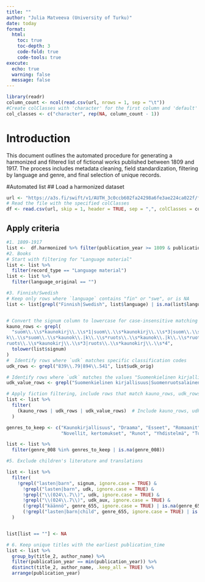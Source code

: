 ```yaml
---
title: ""
author: "Julia Matveeva (University of Turku)"
date: today
format:
  html:
    toc: true
    toc-depth: 3
    code-fold: true
    code-tools: true
execute:
  echo: true
  warning: false
  message: false
---
```

```r
library(readr)
column_count <- ncol(read.csv(url, nrows = 1, sep = "\t"))
#Create colClasses with 'character' for the first column and 'default' for the rest
col_classes <- c("character", rep(NA, column_count - 1))
```

# Introduction

This document outlines the automated procedure for generating a harmonized and filtered list of fictional works published between 1809 and 1917. The process includes metadata cleaning, field standardization, filtering by language and genre, and final selection of unique records.

#Automated list 
## Load a harmonized dataset 
```r
url <- "https://a3s.fi/swift/v1/AUTH_3c0ccb602fa24298a6fe3ae224ca022f/fennica-container/for_subset_selection.csv"
# Read the file with the specified colClasses
df <- read.csv(url, skip = 1, header = TRUE, sep = ",", colClasses = col_classes)
```

## Apply criteria 
```r
#1. 1809-1917
list <-  df.harmonized %>% filter(publication_year >= 1809 & publication_year <= 1917)
#2. Books
# Start with filtering for "Language material"
list <- list %>%
  filter(record_type == "Language material")
list <- list %>%
  filter(language_original == "")

#3. Finnish/Swedish
# Keep only rows where `language` contains "fin" or "swe", or is NA
list <- list[grepl("Finnish|Swedish", list$language) | is.na(list$language), ]


# Convert the signum column to lowercase for case-insensitive matching
kauno_rows <- grepl(
  "suom\\.\\s*kaunokirj\\.\\s*1|suom\\.\\s*kaunokirj\\.\\s*3|suom\\.\\s*kaunokirj\\.\\s*4|k\\.\\s*suom\\.\\s*kaunokirj\\.|k\\.\\s*suom\\.\\s*kaunokirj\\.\\s*1|k\\.\\s*suomal\\.\\s*kaunokirj\\.|\
k\\.\\s*suom\\.\\s*kaunok\\.|k\\.\\s*ruots\\.\\s*kaunok\\.|k\\.\\s*ruots\\.\\s*kaunokirj\\.|ruots\\.\\s*kaunokirj\\.\\s*1|\
ruots\\.\\s*kaunokirj\\.\\s*3|ruots\\.\\s*kaunokirj\\.\\s*4",
  tolower(list$signum)
)
#  Identify rows where `udk` matches specific classification codes
udk_rows <- grepl("839\\.79|894\\.541", list$udk_orig)

# Identify rows where `udk` matches the values "Suomenkielinen kirjallisuus" or "Suomenruotsalainen kirjallisuus"
udk_value_rows <- grepl("Suomenkielinen kirjallisuus|Suomenruotsalainen kirjallisuus", list$udk)

# Apply fiction filtering, include rows that match kauno_rows, udk_rows, or the specific udk values
list <- list %>% 
  filter(
    (kauno_rows | udk_rows | udk_value_rows)  # Include kauno_rows, udk_rows, or udk_value_rows match
  )

genres_to_keep <- c("Kaunokirjallisuus", "Draama", "Esseet", "Romaanit", "Huumori, satiiri", 
                    "Novellit, kertomukset", "Runot", "Yhdistelmä", "Tuntematon", "Ei koodattu")

list <- list %>%
  filter(genre_008 %in% genres_to_keep | is.na(genre_008))

#5. Exclude children's literature and translations

list <- list %>%
  filter(
    !grepl("lasten|barn", signum, ignore.case = TRUE) &  
      !grepl("lasten|barn", udk, ignore.case = TRUE) &    
      !grepl("\\(024\\.7\\)", udk, ignore.case = TRUE) &  
      !grepl("\\(024\\.7\\)", udk_aux, ignore.case = TRUE) &  
      (!grepl("käännö", genre_655, ignore.case = TRUE) | is.na(genre_655)) &  # Keep NA values
      (!grepl("lasten|barn|child", genre_655, ignore.case = TRUE) | is.na(genre_655)) # Keep NA values
  )


list[list == ""] <- NA

# 6. Keep unique titles with the earliest publication_time
list <- list %>%
  group_by(title_2, author_name) %>%
  filter(publication_year == min(publication_year)) %>%
  distinct(title_2, author_name, .keep_all = TRUE) %>%
  arrange(publication_year)
```